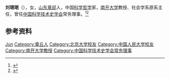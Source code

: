 '''刘珺珺'''（{{bd|1933年|}}），女，[[山东|山东]][[章邱|章邱]]人，中国[[科学哲学|科学哲学]]家，[[南开大学|南开大学]]教授、社会学系原系主任，曾任[[中国科学技术史学会|中国科学技术史学会]]常务理事。<ref>{{Cite web|title=刘珺珺先生与南开科技哲学的发展|url=http://news.nankai.edu.cn/nkrw/system/2012/09/03/000084055.shtml|accessdate=2021-01-04|work=南开大学|archive-date=2013-06-18|archive-url=https://web.archive.org/web/20130618160936/http://news.nankai.edu.cn/nkrw/system/2012/09/03/000084055.shtml|dead-url=no}}</ref><ref>{{Cite book|title=中华当代文化名人大辞典|author=张品兴, 殷登祥, 陈有进等主编|publisher=中国广播电视出版社|year=1992|isbn=9787504315137|location=北京|pages=}}</ref>

== 参考资料 ==
{{reflist}}

{{中国人物小作品}}
{{Navboxes
| title  = 刘珺珺在[[中国科学技术史学会|中国科学技术史学会]]的职务
| list1  =
{{中国科学技术史学会第二届理事会}}
}}

{{Authority control}}
{{DEFAULTSORT:Liu刘}}
[[Category:刘姓|Jun]]
[[Category:章丘人|Category:章丘人]]
[[Category:北京大学校友|Category:北京大学校友]]
[[Category:中国人民大学校友|Category:中国人民大学校友]]
[[Category:南开大学教授|Category:南开大学教授]]
[[Category:中国科学技术史学会常务理事|Category:中国科学技术史学会常务理事]]